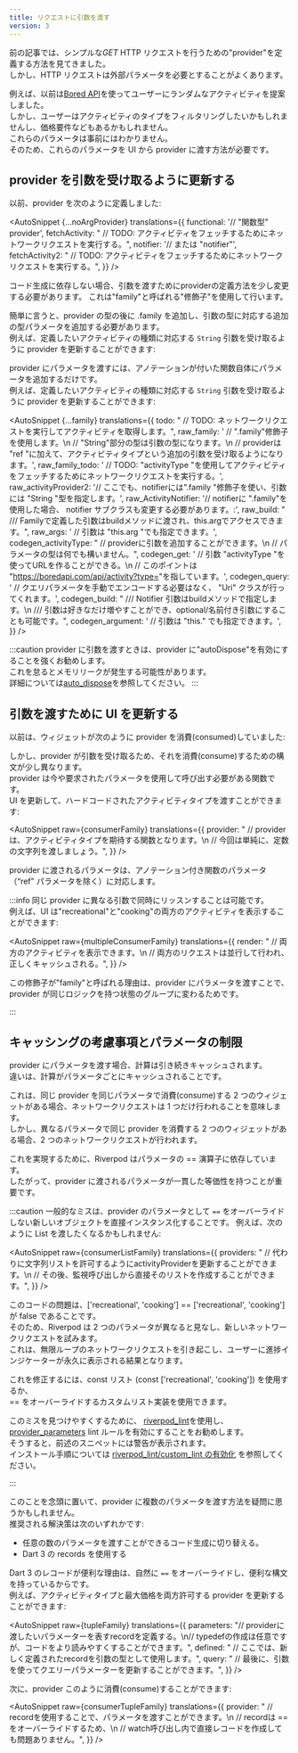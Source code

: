 ```yaml
---
title: リクエストに引数を渡す
version: 3
---
```



前の記事では、シンプルな*GET* HTTP リクエストを行うための"provider"を定義する方法を見てきました。  
しかし、HTTP リクエストは外部パラメータを必要とすることがよくあります。

例えば、以前は[Bored API](https://boredapi.com/)を使ってユーザーにランダムなアクティビティを提案しました。  
しかし、ユーザーはアクティビティのタイプをフィルタリングしたいかもしれませんし、価格要件などもあるかもしれません。  
これらのパラメータは事前にはわかりません。  
そのため、これらのパラメータを UI から provider に渡す方法が必要です。

## provider を引数を受け取るように更新する

以前、provider を次のように定義しました:

<AutoSnippet
  {...noArgProvider}
  translations={{
    functional: '// "関数型" provider',
    fetchActivity:
      "  // TODO: アクティビティをフェッチするためにネットワークリクエストを実行する。",
    notifier: '// または "notifier"',
    fetchActivity2:
      "    // TODO: アクティビティをフェッチするためにネットワークリクエストを実行する。",
  }}
/>

<When codegen={false}>
コード生成に依存しない場合、引数を渡すためにproviderの定義方法を少し変更する必要があります。  
これは"family"と呼ばれる"修飾子"を使用して行います。

簡単に言うと、provider の型の後に .family を追加し、引数の型に対応する追加の型パラメータを追加する必要があります。  
例えば、定義したいアクティビティの種類に対応する `String` 引数を受け取るように provider を更新することができます:

</When>

<When codegen={true}>

provider にパラメータを渡すには、アノテーションが付いた関数自体にパラメータを追加するだけです。  
例えば、定義したいアクティビティの種類に対応する `String` 引数を受け取るように provider を更新することができます:

</When>

<AutoSnippet
  {...family}
  translations={{
    todo: "    // TODO: ネットワークリクエストを実行してアクティビティを取得します。",
    raw_family:
      '    // ".family"修飾子を使用します。\n    // "String"部分の型は引数の型になります。\n    // providerは "ref "に加えて、アクティビティタイプという追加の引数を受け取るようになります。',
    raw_family_todo:
      '  // TODO: "activityType "を使用してアクティビティをフェッチするためにネットワークリクエストを実行する。',
    raw_activityProvider2:
      '// ここでも、notifierには".family "修飾子を使い、引数には "String "型を指定します。',
    raw_ActivityNotifier:
      '// notifierに ".family"を使用した場合、 notifier サブクラスも変更する必要があります。:',
    raw_build:
      "  /// Familyで定義した引数はbuildメソッドに渡され、this.argでアクセスできます。",
    raw_args: '    // 引数は "this.arg "でも指定できます。',
    codegen_activityType:
      "  // providerに引数を追加することができます。\n  // パラメータの型は何でも構いません。",
    codegen_get:
      '  // 引数 "activityType "を使ってURLを作ることができる。\n  // このポイントは "https://boredapi.com/api/activity?type=<activityType>"を指しています。',
    codegen_query:
      '      // クエリパラメータを手動でエンコードする必要はなく、 "Uri" クラスが行ってくれます。',
    codegen_build:
      "  /// Notifier 引数はbuildメソッドで指定します。\n  /// 引数は好きなだけ増やすことができ、optional/名前付き引数にすることも可能です。",
    codegen_argument: '    // 引数は "this.<argumentName>" でも指定できます。',
  }}
/>

:::caution
provider に引数を渡すときは、provider に"autoDispose"を有効にすることを強くお勧めします。  
これを怠るとメモリリークが発生する可能性があります。  
詳細については[auto_dispose](/docs/concept2/auto_dispose)を参照してください。
:::

## 引数を渡すために UI を更新する

以前は、ウィジェットが次のように provider を消費(consumed)していました:

<AutoSnippet raw={consumerProvider} translations={{}} />

しかし、provider が引数を受け取るため、それを消費(consume)するための構文が少し異なります。  
provider は今や要求されたパラメータを使用して呼び出す必要がある関数です。  
UI を更新して、ハードコードされたアクティビティタイプを渡すことができます:

<AutoSnippet
  raw={consumerFamily}
  translations={{
    provider:
      "      // providerは、アクティビティタイプを期待する関数となります。\n      // 今回は単純に、定数の文字列を渡しましょう。",
  }}
/>

<When codegen={true}>

provider に渡されるパラメータは、アノテーション付き関数のパラメータ（“ref” パラメータを除く）に対応します。

</When>

:::info
同じ provider に異なる引数で同時にリッスンすることは可能です。  
例えば、UI は"recreational"と"cooking"の両方のアクティビティを表示することができます:

<AutoSnippet
  raw={multipleConsumerFamily}
  translations={{
    render:
      "        // 両方のアクティビティを表示できます。\n        // 両方のリクエストは並行して行われ、正しくキャッシュされる。",
  }}
/>

<When codegen={false}>

この修飾子が"family"と呼ばれる理由は、provider にパラメータを渡すことで、provider が同じロジックを持つ状態のグループに変わるためです。

</When>
:::

## キャッシングの考慮事項とパラメータの制限

provider にパラメータを渡す場合、計算は引き続きキャッシュされます。  
違いは、計算がパラメータごとにキャッシュされることです。

これは、同じ provider を同じパラメータで消費(consume)する 2 つのウィジェットがある場合、ネットワークリクエストは 1 つだけ行われることを意味します。  
しかし、異なるパラメータで同じ provider を消費する 2 つのウィジェットがある場合、2 つのネットワークリクエストが行われます。

これを実現するために、Riverpod はパラメータの == 演算子に依存しています。  
したがって、provider に渡されるパラメータが一貫した等価性を持つことが重要です。

:::caution
一般的なミスは、provider のパラメータとして `==` をオーバーライドしない新しいオブジェクトを直接インスタンス化することです。
例えば、次のように List を渡したくなるかもしれません:

<AutoSnippet
  raw={consumerListFamily}
  translations={{
    providers:
      "    // 代わりに文字列リストを許可するようにactivityProviderを更新することができます。\n    // その後、監視呼び出しから直接そのリストを作成することができます。",
  }}
/>

このコードの問題は、['recreational', 'cooking'] == ['recreational', 'cooking'] が false であることです。  
そのため、Riverpod は 2 つのパラメータが異なると見なし、新しいネットワークリクエストを試みます。  
これは、無限ループのネットワークリクエストを引き起こし、ユーザーに進捗インジケーターが永久に表示される結果となります。

これを修正するには、const リスト (const ['recreational', 'cooking']) を使用するか、  
== をオーバーライドするカスタムリスト実装を使用できます。

このミスを見つけやすくするために、 [riverpod_lint](https://pub.dev/packages/riverpod_lint)を使用し、  
[provider_parameters](https://github.com/rrousselGit/riverpod/tree/master/packages/riverpod_lint#provider_parameters) lint ルールを有効にすることをお勧めします。  
そうすると、前述のスニペットには警告が表示されます。  
インストール手順については [riverpod_lint/custom_lint の有効化](/docs/introduction/getting_started#enabling-riverpod_lint-custom_lint) を参照してください。

:::

<When codegen={false}>

このことを念頭に置いて、provider に複数のパラメータを渡す方法を疑問に思うかもしれません。  
推奨される解決策は次のいずれかです:

- 任意の数のパラメータを渡すことができるコード生成に切り替える。
- Dart 3 の records を使用する

Dart 3 のレコードが便利な理由は、自然に `==` をオーバーライドし、便利な構文を持っているからです。  
例えば、アクティビティタイプと最大価格を両方許可する provider を更新することができます:

<AutoSnippet
  raw={tupleFamily}
  translations={{
    parameters:
      "// providerに渡したいパラメーターを表すrecordを定義する。\n// typedefの作成は任意ですが、コードをより読みやすくすることができます。",
    defined:
      "    // ここでは、新しく定義されたrecordを引数の型として使用します。",
    query:
      "        // 最後に、引数を使ってクエリーパラメーターを更新することができます。",
  }}
/>

次に、provider このように消費(consume)することができます:

<AutoSnippet
  raw={consumerTupleFamily}
  translations={{
    provider:
      "      // recordを使用することで、パラメータを渡すことができます。\n      // recordは == をオーバーライドするため、\n      // watch呼び出し内で直接レコードを作成しても問題ありません。",
  }}
/>

</When>
